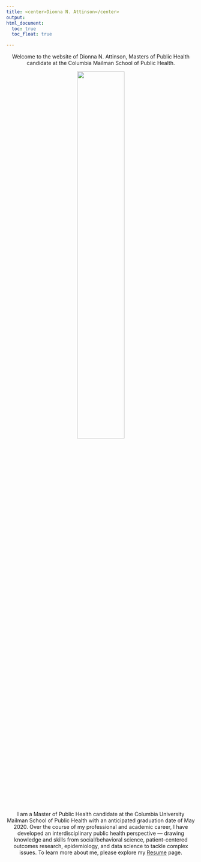 ```yaml
---
title: <center>Dionna N. Attinson</center>
output: 
html_document:
  toc: true
  toc_float: true 

---
```

<center>Welcome to the website of Dionna N. Attinson, Masters of Public Health candidate at the Columbia Mailman School of Public Health. 

<img src="Attinson 2.jpg" style="width:50%">

I am a Master of Public Health candidate at the Columbia University Mailman School of Public Health with an anticipated graduation date of May 2020. Over the course of my professional and academic career, I have developed an interdisciplinary public health perspective — drawing knowledge and skills from social/behavioral science, patient-centered outcomes research, epidemiology, and data science to tackle complex issues. To learn more about me, please explore my [Resume](About.html) page. </center> 
